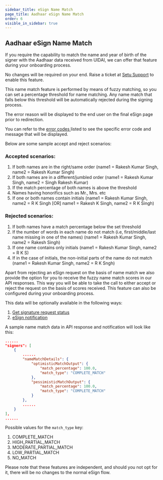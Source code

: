```yaml
---
sidebar_title: eSign Name Match
page_title: Aadhaar eSign Name Match
order: 6
visible_in_sidebar: true
---
```


## Aadhaar eSign Name Match

If you require the capability to match the name and year of birth of the signer with the Aadhaar data received from UIDAI, we can offer that feature during your onboarding process.

No changes will be required on your end. Raise a ticket at <a href="https://setu.co/support" target="_blank">Setu Support</a> to enable this feature.

This name match feature is performed by means of fuzzy matching, so you can set a percentage threshold for name matching. Any name match that falls below this threshold will be automatically rejected during the signing process.

The error reason will be displayed to the end user on the final eSign page prior to redirection.

You can refer to the <a href="/data/esign/error-codes" target="_blank"> error codes </a> listed to see the specific error code and message that will be displayed.

Below are some sample accept and reject scenarios:

### Accepted scenarios:

1. If both names are in the right/same order (name1 = Rakesh Kumar Singh, name2 = Rakesh Kumar Singh)
2. If both names are in a different/jumbled order (name1 = Rakesh Kumar Singh, name2 = Singh Rakesh Kumar)
3. If the match percentage of both names is above the threshold
4. Names having honorifics such as Mr., Mrs. etc
5. If one or both names contain initials (name1 = Rakesh Kumar Singh, name2 = R K Singh [OR] name1 = Rakesh K Singh, name2 = R K Singh)

### Rejected scenarios:

1. If both names have a match percentage below the set threshold
2. If the number of words in each name do not match (i.e, first/middle/last name missing in one of the names) (name1 = Rakesh Kumar Singh, name2 = Rakesh Singh)
3. If one name contains only initials (name1 = Rakesh Kumar Singh, name2 = R K S)
4. If in the case of initials, the non-initial parts of the name do not match (name1 = Rakesh Kumar Singh, name2 = R K Sngh)

Apart from rejecting an eSign request on the basis of name match we also provide the option for you to receive the fuzzy name match scores in our API responses.
This way you will be able to take the call to either accept or reject the request on the basis of scores received. This feature can also be configured during your onboarding process.

This data will be optionally available in the following ways:

1. <a href="https://docs.setu.co/data/esign/api-reference#/operation~GetSignatureRequestbyRequestID" target="_blank">Get signature request status</a>
2. <a href="https://docs.setu.co/data/esign/notifications#notifications" target="_blank">eSign notification</a>

A sample name match data in API response and notification will look like this:

```json
......
"signers": [
    {
        ......
        "nameMatchDetails": {
            "optimisticMatchOutput": {
                "match_percentage": 100.0,
                "match_type": "COMPLETE_MATCH"
            },
            "pessimisticMatchOutput": {
                "match_percentage": 100.0,
                "match_type": "COMPLETE_MATCH"
            }
        },
        ......
    }
],
......
```

Possible values for the `match_type` key:

1. COMPLETE_MATCH
2. HIGH_PARTIAL_MATCH
3. MODERATE_PARTIAL_MATCH
4. LOW_PARTIAL_MATCH
5. NO_MATCH

Please note that these features are independent, and should you not opt for it, there will be no changes to the normal eSign flow.

<WasPageHelpful />
